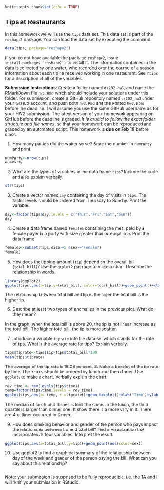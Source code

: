 ```r
knitr::opts_chunk$set(echo = TRUE)
```

## Tips at Restaurants

In this homework we will use the `tips` data set. This data set is part of the `reshape2` package. You can load the data set by executing the command:
```r
data(tips, package="reshape2")
```
If you do not have available the package `reshape2`, issue `install.packages('reshape2')` to install it. The information contained in the data is collected by one waiter, who recorded over the course of a season information about each tip he received working in one restaurant. See `?tips` for a description of all of the variables. 

**Submission instructions**: Create a folder named `ds202_hw3`, and name the RMarkDown file `hw3.Rmd`  which should include your solutions under this folder. For submission, create a GitHub repository named `ds202_hw3` under your GitHub account, and push both `hw3.Rmd` and the knitted `hw3.html` before the deadline. I will assume you use the same GitHub username as for your HW2 submission. The latest version of your homework appearing on GitHub before the deadline is graded. *It is crucial to follow the exact folder structure and file names*, so that your homework can be reproduced and graded by an automated script. This homework is **due on Feb 19** before class.

1.  How many parties did the waiter serve? Store the number in `numParty` and print.
```r
numParty<-nrow(tips)
numParty
```
2. What are the types of variables in the data frame `tips`? Include the code and also explain verbally.
```r
str(tips)

```
3. Create a vector named `day` containing the day of visits in `tips`. The factor levels should be ordered from Thursday to Sunday. Print the variable.
```r
day<-factor(tips$day,levels = c("Thur","Fri","Sat","Sun"))
day
```
4. Create a data frame named `female5` containing the meal paid by a female payer in a party with size greater than or euqal to 5. Print the data frame.
```r
female5<-subset(tips,size>=5 &sex=="Female")
female5
```
5. How does the tipping amount (`tip`) depend on the overall bill (`total_bill`)? Use the `ggplot2` package to make a chart. Describe the relationship in words.  
```r
library(ggplot2)
ggplot(tips,aes(x=tip,y=total_bill, color=total_bill))+geom_point()+xlab("Tip")+ylab("Total Bill")
```

The relationship between total bill and tip is the higer the total bill is the higher tip.

6. Describe at least two types of anomalies in the previous plot. What do they mean?

In the graph, when the total bill is above 20, the tip is not linear increase as the total bill. The higher total bill, the tip is more scatter. 

7. Introduce a variable `tiprate` into the data set which stands for the rate of tips. What is the average rate for tips? Explain verbally. 
```r
tips$tiprate<-tips$tip/tips$total_bill*100
mean(tips$tiprate)
```
The average of the tip rate is 16.08 percent.
8. Make a boxplot of the tip rate by time. The x-axis should be ordered by lunch and then dinner. Use `ggplot2` to make a chart. Verbally explain the chart.
```r
rev_time <- rev(levels(tips$time))
temp=factor(tips$time,levels = rev_time)
ggplot(tips,aes(x= temp, y =tiprate))+geom_boxplot()+xlab("Time")+ylab("Tip Rate")
```
The median of lunch and dinner is look the same. In the lunch, the thrid quartile is larger than dinner one. It show there is a more vary in it. There are 4 outliner occurred in Dinner.

9. How does smoking behavior and gender of the person who pays impact the relationship between tip and total bill? Find a visualization that incorporates all four variables. Interpret the result.
```r
ggplot(tips,aes(x=total_bill,y=tip))+geom_point(aes(color=sex))
```
10. Use ggplot2 to find a graphical summary of the relationship between day of the week and gender of the person paying the bill. What can you say about this relationship?
```r

```

Note: your submission is supposed to be fully reproducible, i.e. the TA and I will 'knit' your submission in RStudio. 

